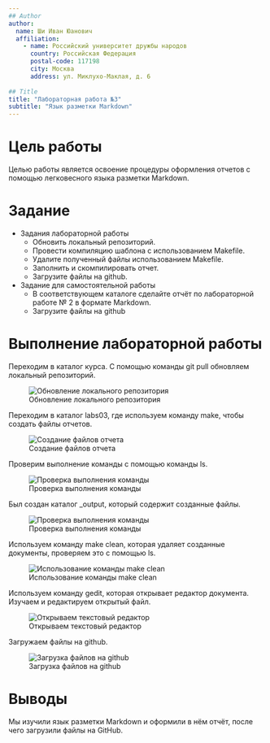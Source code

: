 ```yaml
---
## Author
author:
  name: Ши Иван Юанович
  affiliation:
    - name: Российский университет дружбы народов
      country: Российская Федерация
      postal-code: 117198
      city: Москва
      address: ул. Миклухо-Маклая, д. 6
      
## Title
title: "Лабораторная работа №3"
subtitle: "Язык разметки Markdown"
---
```


# Цель работы

Целью работы является освоение процедуры оформления отчетов с помощью легковесного
языка разметки Markdown.

# Задание

- Задания лабораторной работы
  - Обновить локальный репозиторий.
  - Провести компиляцию шаблона с использованием Makefile.
  - Удалите полученный файлы использованием Makefile.
  - Заполнить и скомпилировать отчет.
  - Загрузите файлы на github.
- Задание для самостоятельной работы
  - В соответствующем каталоге сделайте отчёт по лабораторной работе № 2 в формате Markdown.
  - Загрузите файлы на github

# Выполнение лабораторной работы

Переходим в каталог курса. С помощью команды git pull обновляем локальный репозиторий.

![Обновление локального репозитория](image/1.png){#fig:1}

Переходим в каталог labs03, где используем команду make, чтобы создать файлы отчетов.

![Создание файлов отчета](image/2.png){#fig:2}

Проверим выполнение команды с помощью команды ls.

![Проверка выполнения команды](image/3.png){#fig:3}

Был создан каталог _output, который содержит созданные файлы.

![Проверка выполнения команды](image/4.png){#fig:4}

Используем команду make clean, которая удаляет созданные документы, проверяем это с помощью ls.

![Использование команды make clean](image/5.png){#fig:5}

Используем команду gedit, которая открывает редактор документа. Изучаем и редактируем открытый файл.

![Открываем текстовый редактор](image/6.png){#fig:6}

Загружаем файлы на github.

![Загрузка файлов на github](image/7.png){#fig:7}


# Выводы

Мы изучили язык разметки Markdown и оформили в нём отчёт, после чего загрузили файлы на GitHub.


